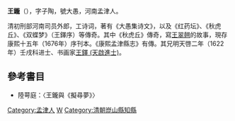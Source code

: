 '''王鑨'''（{{bd|1606年|11月|1670年或1671年}}），字子陶，號大愚，河南孟津人。

清初刑部河南司员外郎，工诗词，著有《大愚集诗文》，以及《红药坛》、《秋虎丘》、《双蝶梦》（王鐸序）等傳奇。其中《秋虎丘》傳奇，寫[[王翠翹|王翠翹]]的故事，現存康熙十五年（1676年）序刊本。《康熙孟津縣志》有傳。其兄明天啓二年（1622年）壬戌科进士、书画家[[王鐸_(天啟進士)|王鐸 (天啟進士)]]。

==參考書目==
* 陸萼庭：〈王鑨與《擬尋夢》〉

{{start box}}
{{s-off}}
{{s-before|[[楊永言|楊永言]]|明朝知縣}}
{{s-title|清朝崑山縣知縣|1645年－1648年}}
{{s-after|[[胡之佑|胡之佑]]}}
{{end box}}

[[Category:孟津人|Category:孟津人]]
[[Category:清朝作家|W]]
[[Category:清朝崑山縣知縣|Category:清朝崑山縣知縣]]